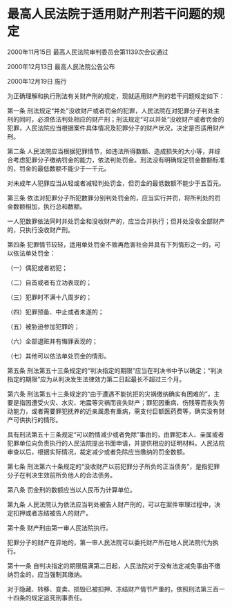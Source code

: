 # 最高人民法院于适用财产刑若干问题的规定

2000年11月15日 最高人民法院审判委员会第1139次会议通过

2000年12月13日 最高人民法院公告公布

2000年12月19日 施行

  

为正确理解和执行刑法有关财产刑的规定，现就适用财产刑的若干问题规定如下：

第一条 刑法规定“并处”没收财产或者罚金的犯罪，人民法院在对犯罪分子判处主刑的同时，必须依法判处相应的财产刑；刑法规定“可以并处”没收财产或者罚金的犯罪，人民法院应当根据案件具体情况及犯罪分子的财产状况，决定是否适用财产刑。

第二条 人民法院应当根据犯罪情节，如违法所得数额、造成损失的大小等，并综合考虑犯罪分子缴纳罚金的能力，依法判处罚金。刑法没有明确规定罚金数额标准的，罚金的最低数额不能少于一千元。

对未成年人犯罪应当从轻或者减轻判处罚金，但罚金的最低数额不能少于五百元。

第三条 依法对犯罪分子所犯数罪分别判处罚金的，应当实行并罚，将所判处的罚金数额相加，执行总和数额。

一人犯数罪依法同时并处罚金和没收财产的，应当合并执行；但并处没收全部财产的，只执行没收财产刑。

第四条 犯罪情节较轻，适用单处罚金不致再危害社会并具有下列情形之一的，可以依法单处罚金：

（一）偶犯或者初犯；

（二）自首或者有立功表现的；

（三）犯罪时不满十八周岁的；

（四）犯罪预备、中止或者未遂的；

（五）被胁迫参加犯罪的；

（六）全部退赃并有悔罪表现的；

（七）其他可以依法单处罚金的情形。

第五条 刑法第五十三条规定的“判决指定的期限”应当在判决书中予以确定；“判决指定的期限”应为从判决发生法律效力第二日起最长不超过三个月。

第六条 刑法第五十三条规定的“由于遭遇不能抗拒的灾祸缴纳确实有困难的”，主要是指因遭受火灾、水灾、地震等灾祸而丧失财产；罪犯因重病、伤残等而丧失劳动能力，或者需要罪犯抚养的近亲属患有重病，需支付巨额医药费等，确实没有财产可供执行的情形。

具有刑法第五十三条规定“可以酌情减少或者免除”事由的，由罪犯本人、亲属或者犯罪单位向负责执行的人民法院提出书面申请，并提供相应的证明材料。人民法院审查以后，根据实际情况，裁定减少或者免除应当缴纳的罚金数额。

第七条 刑法第六十条规定的“没收财产以前犯罪分子所负的正当债务”，是指犯罪分子在判决生效前所负他人的合法债务。

第八条 罚金刑的数额应当以人民币为计算单位。

第九条 人民法院认为依法应当判处被告人财产刑的，可以在案件审理过程中，决定扣押或者冻结被告人的财产。

第十条 财产刑由第一审人民法院执行。

犯罪分子的财产在异地的，第一审人民法院可以委托财产所在地人民法院代为执行。

第十一条 自判决指定的期限届满第二日起，人民法院对于没有法定减免事由不缴纳罚金的，应当强制其缴纳。

对于隐藏、转移、变卖、损毁已被扣押、冻结财产情节严重的，依照刑法第三百一十四条的规定追究刑事责任。